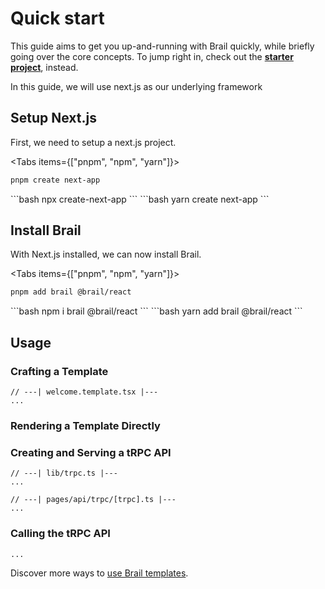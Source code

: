 
# Quick start

This guide aims to get you up-and-running with Brail quickly, while briefly going over the core concepts. To jump right in, check out the [**starter project**](/#get-started), instead.

<Callout>
	In this guide, we will use next.js as our underlying framework
</Callout>

## Setup Next.js

First, we need to setup a next.js project.

<Tabs items={["pnpm", "npm", "yarn"]}>
<Tab>
```bash
pnpm create next-app
```
</Tab>
<Tab>
```bash
npx create-next-app
```
</Tab>
<Tab>
```bash
yarn create next-app
```
</Tab>
</Tabs>

## Install Brail

With Next.js installed, we can now install Brail.

<Tabs items={["pnpm", "npm", "yarn"]}>
<Tab>
```bash
pnpm add brail @brail/react
```
</Tab>

<Tab>
```bash
npm i brail @brail/react
```
</Tab>

<Tab>
```bash
yarn add brail @brail/react
```
</Tab>
</Tabs>

## Usage

### Crafting a Template

```tsx
// ---| welcome.template.tsx |---
...
```

### Rendering a Template Directly

### Creating and Serving a tRPC API

```tsx
// ---| lib/trpc.ts |---
...

// ---| pages/api/trpc/[trpc].ts |---
...
```

### Calling the tRPC API

```tsx
...
```

Discover more ways to [use Brail templates](/docs/using).
